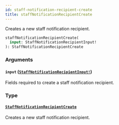 ```yaml
---
id: staff-notification-recipient-create
title: staffNotificationRecipientCreate
---
```


Creates a new staff notification recipient.

```graphql
staffNotificationRecipientCreate(
  input: StaffNotificationRecipientInput!
): StaffNotificationRecipientCreate

```

### Arguments

#### `input` ([`StaffNotificationRecipientInput!`](/docs/developer/api-reference/inputs/staff-notification-recipient-input))

Fields required to create a staff notification recipient.

### Type

#### [`StaffNotificationRecipientCreate`](/docs/developer/api-reference/objects/staff-notification-recipient-create)

Creates a new staff notification recipient.
